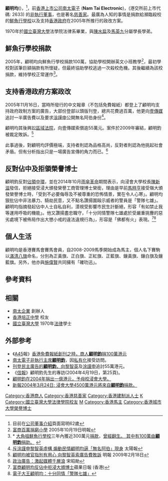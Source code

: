 '''顧明均'''({{bd|1945年||||catIdx=Gu顧}})，<ref>目前在[http://www.jic-group.com/about_director.html 公司董事介紹]頁面寫明62歲</ref>，前[[香港|香港]][[上市公司|上市公司]][[南太電子|南太電子]] ('''Nam Tai Electronic''')，(港交所前上市代碼: 2633) 的[[非執行董事|非執行董事]]，也是著名[[慈善家|慈善家]]。最廣為人知的事情是捐款給瀕臨殺校的[[鮮魚行學校|鮮魚行學校]]以及支持[[香港政府|香港政府]]在2005年所推行的政改方案。

1970年於[[國立臺灣大學|國立臺灣大學]]法學院法律系畢業，與[[陳水扁|陳水扁]]及[[馬英九|馬英九]]分屬學長學弟。

==鮮魚行學校捐款==
2005年，顧明均向鮮魚行學校捐款100萬，協助學校開辦英文小班教學<ref>[http://news.sina.com.hk/cgi-bin/news/show_news_a.cgi?type=mingpao&ct=living&date=2005-10-19&id=1485761 富商百萬捐窮小學]{{Dead link|date=2019年12月 |bot=InternetArchiveBot |fix-attempted=yes }} 2005年10月19日明報</ref>，最初學校對該筆巨額捐款有所懷疑，但最終協助學校逃過一次殺校危機。其後繼續為該校捐款，維持學校正常運作<ref>* [[大角咀|大角咀]][[鮮魚行學校|鮮魚行學校]]三年內獲近300萬元[[捐款|捐款]]，[http://www.takungpao.com/news/07/03/08/JX-702438.htm 曾經翻生。 其中有100萬由'''顧明鈞'''捐助。] {{webarchive|url=https://web.archive.org/web/20070930061529/http://www.takungpao.com/news/07/03/08/JX-702438.htm |date=2007-09-30 }}</ref>。

==支持香港政府方案政改==
2005年11月16日，當時所發行的中文報章（不包括免費報紙）都登上了顧明均支持政府政制方案的廣告，大部份登部以頭版刊登，總共花費過百萬，他更向[[壹傳媒|壹傳媒]]追討一半廣告費以及要求[[涂謹申|涂謹申]]公開無名阿伯身份<ref>[http://the-sun.on.cc/channels/news/20051117/20051117022121_0001.html 斥涂謹申黎智英虛構 煽動民情顧明均逼「無名阿伯」現身] 太陽報</ref>。

顧明均其後興訟[[區域法院|區域法院]]，向壹傳媒索償逾55萬元。案件於2009年審結，顧明鈞被裁定敗訴。<ref>[http://hk.news.yahoo.com/article/090217/4/aqi8.html 顧明均被官指別有用心 向黎智英索廣告費敗訴] 明報 2009年2月18日</ref>

此事過後，對顧明均評價極端，支持者則認為品格高尚，反對者則認為他挑起社會矛盾。但有分析指出只是一場廣告宣傳的角力而已。<ref>[http://www.rthk.org.hk/mediadigest/20060415_76_120911.html 政治廣告：激起媒體千層浪] 宋昭勛 </ref>

==反對佔中及拒領榮譽博士==
顧明鈞反對[[讓愛與和平佔領中環|佔領中環]]，並在2014年10月[[雨傘革命|雨傘革命]]期間表示，向浸會大學校長[[陳新滋|陳新滋]]發信，拒絕接受浸大頒發榮譽工商管理博士榮銜，理由是早前[[馬時亨|馬時亨]]接受嶺大頒發榮譽博士時，「受到不必要侮辱及不被尊重的恐怖情景，實在令人心寒」。顧明均狠批佔中非法暴力、騎劫民意，又不點名讚揚圍毆示威者的警員是「警隊七雄」。顧明均指摘發起佔中人士自私自利，漠視受影響市民生計斷絕，形容「有如禁止我等運用呼吸的機能」。他又讚揚盡忠職守，「十分同情警隊七雄處於受嚴重挑釁的惡劣處境下被佈局作出大懲小戒的違法違規行為」，形容是「佛都有火」表現。<ref>[http://hk.apple.nextmedia.com/realtime/news/20141023/53052994 富商顧明均反佔中拒浸大頒博士]蘋果日報 (香港)</ref><ref>[http://hk.apple.nextmedia.com/news/art/20141024/18910607 電子大王顧明均：十分同情「警隊七雄」]</ref>

==個人生活==
顧明均是香港賽馬會賽馬會員，自2008-2009馬季開始成為馬主，個人名下賽駒以[[八旗制度|滿清八旗]]命名，分別為正黃旗、正白旗、正紅旗、正藍旗、鑲黃旗、鑲白旗及鑲藍旗。另外，他亦與[[施偉賢|施偉賢]]共同擁有「確叻迅」。

==參考資料==
<div class="references-small">
<references />
</div>

==相關==
*[[南太企業|南太企業]] 創辦人
*[[香港培正中學|香港培正中學]] 校友
*[[國立臺灣大學|國立臺灣大學]] 1970年[[法律|法律]]學士

==外部参考==
* 《[[A45|A45]]報》[[香港免費報紙|香港免費報紙]][https://web.archive.org/web/20070129032620/http://www1.appledaily.atnext.com/template/apple/art_main.cfm?iss_id=20061207&sec_id=4104&subsec_id=15333&art_id=6596457&cat_id=45&coln_id=20  創刊之時，商人'''顧明鈞'''捐100萬港元]
* [http://www.rthk.org.hk/rthk/news/expressnews/20051025/20051025_55_263293.html 南太電子非執行主席'''顧明鈞''']，因[[私有化|私有化]]接受訪問。
* [http://www.rthk.org.hk/rthk/news/expressnews/20051122/20051122_55_269504.html 刊登民主廣告的'''顧明鈞'''，向][[黎智英|黎智英]]及[[涂謹申|涂謹申]]追討55萬港元。
* 《[[信報|信報]]》顧明鈞先生的專訪(2004年4月19日，第25頁)。
* [https://web.archive.org/web/20070930061613/http://www.takungpao.com/news/2005-5-24/JX-405575.htm 顧明鈞在2004年捐出一億港元，予母校浸會大學。]
* [http://econmartin0.tripod.com/Associate_degree_news_20040324_20040611.txt 新報2004年3月24日: 浸會大學4500萬港元將來自'''顧明鈞'''捐款。]

[[Category:香港商人|Category:香港商人]]
[[Category:香港慈善家|Category:香港慈善家]]
[[Category:香港建制派人士|Category:香港建制派人士]]
[[Category:香港培正中學校友|K]]
[[Category:國立臺灣大學法律學院校友|Category:國立臺灣大學法律學院校友]]
[[Category:顧姓|M]]
[[Category:香港馬主|Category:香港馬主]]
[[Category:香港城市大學榮譽博士|Category:香港城市大學榮譽博士]]